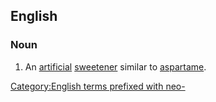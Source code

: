 ==English==

===Noun===
{{wikipedia}}
{{en-noun|-}}

# An [[artificial]] [[sweetener]] similar to [[aspartame]].

[[Category:English terms prefixed with neo-]]